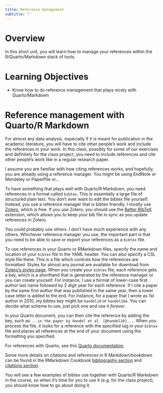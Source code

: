 ```yaml
---
title: Reference management
subtitle: ""
---
```


# Overview

In this short unit, you will learn how to manage your references within the R/Quarto/Markdown stack of tools.

# Learning Objectives

-   Know how to do reference management that plays nicely with Quarto/Markdown

# Reference management with Quarto/R Markdown

For almost any data analysis, especially if it is meant for publication in the academic literature, you will have to cite other people's work and include the references in your work. In this class, possibly for some of our exercises and definitely for the class project, you need to include references and cite other people's work like in a regular research paper.

I assume you are familiar with how citing references works, and hopefully, you are already using a reference manager. You might be using EndNote or Mendeley or PaperPile or...

To have something that plays well with Quarto/R Markdown, you need references in a format called `bibtex`. This is essentially a large file of structured plain text. You don't ever want to edit the bibtex file yourself. Instead, you use a reference manager that is bibtex friendly. I mostly use [Zotero](https://www.zotero.org/), which is free. If you use Zotero, you should use the [Better BibTeX](https://retorque.re/zotero-better-bibtex/) extension, which allows you to keep your bib file in sync as you update references in Zotero.

You could probably use others. I don't have much experience with any others. Whichever reference manager you use, the important part is that you need to be able to save or export your references as a `bibtex` file.

To use references in your Quarto or RMarkdown files, specify the name and location of your `bibtex` file in the YAML header. You can also specify a CSL style file there. This is a file which controls how the references are formatted. Styles for almost any journal are available for download from [Zotero's styles page](https://www.zotero.org/styles). When you create your `bibtex` file, each reference gets a key, which is a shorthand that is generated by the reference manager or you can create yourself. For instance, I use a format of lower-case first author last name followed by 2 digit year for each reference. If I cite a paper by the same first author that was published in the same year, then a lower case letter is added to the end. For instance, for a paper that I wrote as 1st author in 2010, my bibtex key might be `handel10` or `handel10a`. You can decide what scheme to use, just pick one and use it *forever*.

In your Quarto document, you can then cite the reference by adding the key, such as `...in the paper by Handel et al. [@handel10]...`. When you process the file, it looks for a reference with the specified tag in your `bibtex` file and places all references at the end of your document using the formatting you specified.

For references with Quarto, see this [Quarto documentation](https://quarto.org/docs/authoring/footnotes-and-citations.html).

Some more details on citations and references in R Markdown/bookdown can be found in the RMarkdown Cookbook [bibliography section](https://bookdown.org/yihui/rmarkdown-cookbook/bibliography.html) and [citations section](https://bookdown.org/yihui/bookdown/citations.html).

You will see a few examples of bibtex use together with Quarto/R Markdown in the course, so when it's time for you to use it (e.g. for the class project), you should know how to go about doing it.
